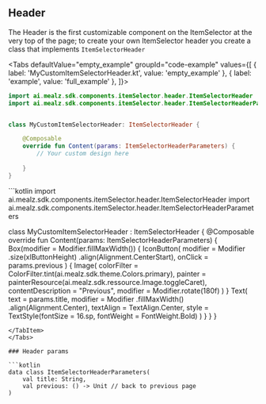 
## Header

The Header is the first customizable component on the ItemSelector at the very top of the page;
to create your own ItemSelector header you create a class that implements `ItemSelectorHeader`


<Tabs defaultValue="empty_example" groupId="code-example"
values={[
{ label: 'MyCustomItemSelectorHeader.kt', value: 'empty_example' },
{ label: 'example', value: 'full_example' },
]}>
<TabItem value="empty_example">
```kotlin
import ai.mealz.sdk.components.itemSelector.header.ItemSelectorHeader
import ai.mealz.sdk.components.itemSelector.header.ItemSelectorHeaderParameters


class MyCustomItemSelectorHeader: ItemSelectorHeader {

    @Composable
    override fun Content(params: ItemSelectorHeaderParameters) {
        // Your custom design here 
       
    }
}
```
</TabItem>
<TabItem value="full_example">
```kotlin
import ai.mealz.sdk.components.itemSelector.header.ItemSelectorHeader
import ai.mealz.sdk.components.itemSelector.header.ItemSelectorHeaderParameters

class MyCustomItemSelectorHeader : ItemSelectorHeader {
    @Composable
    override fun Content(params: ItemSelectorHeaderParameters) {
        Box(modifier = Modifier.fillMaxWidth()) {
            IconButton(
                modifier = Modifier
                    .size(xlButtonHeight)
                    .align(Alignment.CenterStart),
                onClick = params.previous
            ) {
                Image(
                    colorFilter = ColorFilter.tint(ai.mealz.sdk.theme.Colors.primary),
                    painter = painterResource(ai.mealz.sdk.ressource.Image.toggleCaret),
                    contentDescription = "Previous",
                    modifier = Modifier.rotate(180f)
                )
            }
            Text(
                text = params.title,
                modifier = Modifier
                    .fillMaxWidth()
                    .align(Alignment.Center),
                textAlign = TextAlign.Center,
                style = TextStyle(fontSize = 16.sp, fontWeight = FontWeight.Bold)
            )
        }
    }
}
```
</TabItem>
</Tabs>

### Header params

```kotlin
data class ItemSelectorHeaderParameters(
    val title: String,
    val previous: () -> Unit // back to previous page 
)
```